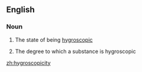 ==English==

===Noun===
{{en-noun|hygroscopicities|-}}

#{{uncountable}} The state of being [[hygroscopic]]
#{{countable}} The degree to which a substance is hygroscopic

[[zh:hygroscopicity]]